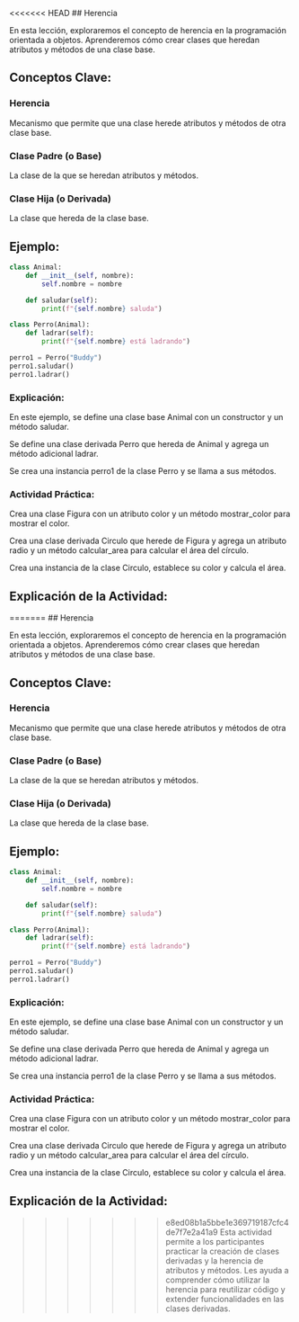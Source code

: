 <<<<<<< HEAD
## Herencia

En esta lección, exploraremos el concepto de herencia en la programación orientada a objetos. Aprenderemos cómo crear clases que heredan atributos y métodos de una clase base.

## Conceptos Clave:

### Herencia

Mecanismo que permite que una clase herede atributos y métodos de otra clase base.

### Clase Padre (o Base)

La clase de la que se heredan atributos y métodos.

### Clase Hija (o Derivada)

La clase que hereda de la clase base.

## Ejemplo:

```python
class Animal:
    def __init__(self, nombre):
        self.nombre = nombre

    def saludar(self):
        print(f"{self.nombre} saluda")

class Perro(Animal):
    def ladrar(self):
        print(f"{self.nombre} está ladrando")

perro1 = Perro("Buddy")
perro1.saludar()
perro1.ladrar()
```
### Explicación:

En este ejemplo, se define una clase base Animal con un constructor y un método saludar.

Se define una clase derivada Perro que hereda de Animal y agrega un método adicional ladrar.

Se crea una instancia perro1 de la clase Perro y se llama a sus métodos.

::: {.callout-important}
### Actividad Práctica:

Crea una clase Figura con un atributo color y un método mostrar_color para mostrar el color.

Crea una clase derivada Circulo que herede de Figura y agrega un atributo radio y un método calcular_area para calcular el área del círculo.

Crea una instancia de la clase Circulo, establece su color y calcula el área.
:::

## Explicación de la Actividad:

=======
## Herencia

En esta lección, exploraremos el concepto de herencia en la programación orientada a objetos. Aprenderemos cómo crear clases que heredan atributos y métodos de una clase base.

## Conceptos Clave:

### Herencia

Mecanismo que permite que una clase herede atributos y métodos de otra clase base.

### Clase Padre (o Base)

La clase de la que se heredan atributos y métodos.

### Clase Hija (o Derivada)

La clase que hereda de la clase base.

## Ejemplo:

```python
class Animal:
    def __init__(self, nombre):
        self.nombre = nombre

    def saludar(self):
        print(f"{self.nombre} saluda")

class Perro(Animal):
    def ladrar(self):
        print(f"{self.nombre} está ladrando")

perro1 = Perro("Buddy")
perro1.saludar()
perro1.ladrar()
```
### Explicación:

En este ejemplo, se define una clase base Animal con un constructor y un método saludar.

Se define una clase derivada Perro que hereda de Animal y agrega un método adicional ladrar.

Se crea una instancia perro1 de la clase Perro y se llama a sus métodos.

::: {.callout-important}
### Actividad Práctica:

Crea una clase Figura con un atributo color y un método mostrar_color para mostrar el color.

Crea una clase derivada Circulo que herede de Figura y agrega un atributo radio y un método calcular_area para calcular el área del círculo.

Crea una instancia de la clase Circulo, establece su color y calcula el área.
:::

## Explicación de la Actividad:

>>>>>>> e8ed08b1a5bbe1e369719187cfc4de7f7e2a41a9
Esta actividad permite a los participantes practicar la creación de clases derivadas y la herencia de atributos y métodos. Les ayuda a comprender cómo utilizar la herencia para reutilizar código y extender funcionalidades en las clases derivadas.